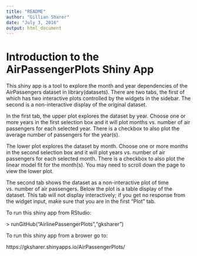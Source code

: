 ```yaml
---
title: "README"
author: "Gillian Sharer"
date: "July 3, 2016"
output: html_document
---
```


# Introduction to the AirPassengerPlots Shiny App
This shiny app is a tool to explore the month and year dependencies of the 
AirPassengers dataset in library(datasets). There are two tabs, the first of which
has two interactive plots controlled by the widgets in the sidebar. The second is 
a non-interactive display of the original dataset. 

In the first tab, the upper plot explores the dataset by year. Choose one or more 
years in the first selection box and it will plot months vs. number of air passengers 
for each selected year. There is a checkbox to also plot the average number of 
passengers for the year(s).

The lower plot explores the dataset by month. Choose one or more months in the
second selection box and it will plot years vs. number of air passengers for each
selected month. There is a checkbox to also plot the linear model fit for the 
month(s). You may need to scroll down the page to view the lower plot.

The second tab shows the dataset as a non-interactive plot of time vs. number of 
air passengers. Below the plot is a table display of the dataset. This tab will 
not display interactively; if you get no response from the widget input, make sure 
that you are in the first "Plot" tab.

To run this shiny app from RStudio:

\> runGitHub("AirlinePassengerPlots","gksharer")

To run this shiny app from a brower go to:

https://gksharer.shinyapps.io/AirPassengerPlots/



